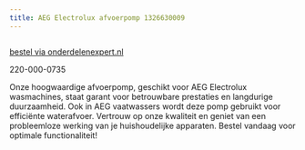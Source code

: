 ```yaml
---
title: AEG Electrolux afvoerpomp 1326630009
---
```



<Image src={imageProduct} width={imageProduct.width} alt="" />

[bestel via onderdelenexpert.nl](https://www.onderdelenexpert.nl/aeg-electrolux-afvoerpomp-wasmachine-1326630009)

220-000-0735

Onze hoogwaardige afvoerpomp, geschikt voor AEG Electrolux wasmachines, staat garant voor betrouwbare prestaties en langdurige duurzaamheid. Ook in AEG vaatwassers wordt deze pomp gebruikt voor efficiënte waterafvoer. Vertrouw op onze kwaliteit en geniet van een probleemloze werking van je huishoudelijke apparaten. Bestel vandaag voor optimale functionaliteit!
